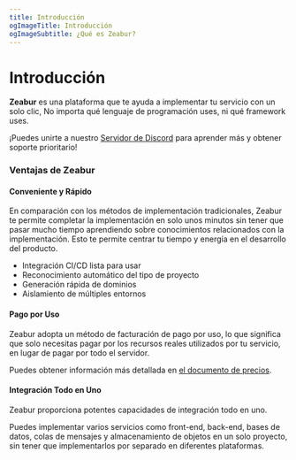 ```yaml
---
title: Introducción
ogImageTitle: Introducción
ogImageSubtitle: ¿Qué es Zeabur?
---
```



# Introducción

**Zeabur** es una plataforma que te ayuda a implementar tu servicio con un solo clic,
No importa qué lenguaje de programación uses, ni qué framework uses.

¡Puedes unirte a nuestro [Servidor de Discord](https://discord.gg/DrdGCvXEyY) para aprender más y obtener soporte prioritario!

### Ventajas de Zeabur

#### Conveniente y Rápido

En comparación con los métodos de implementación tradicionales, Zeabur te permite completar la implementación en solo unos minutos sin tener que pasar mucho tiempo aprendiendo sobre conocimientos relacionados con la implementación. Esto te permite centrar tu tiempo y energía en el desarrollo del producto.

- Integración CI/CD lista para usar
- Reconocimiento automático del tipo de proyecto
- Generación rápida de dominios
- Aislamiento de múltiples entornos

#### Pago por Uso

Zeabur adopta un método de facturación de pago por uso, lo que significa que solo necesitas pagar por los recursos reales utilizados por tu servicio, en lugar de pagar por todo el servidor.

Puedes obtener información más detallada en [el documento de precios](/es-ES/billing/pricing).

#### Integración Todo en Uno

Zeabur proporciona potentes capacidades de integración todo en uno.

Puedes implementar varios servicios como front-end, back-end, bases de datos, colas de mensajes y almacenamiento de objetos en un solo proyecto, sin tener que implementarlos por separado en diferentes plataformas.
